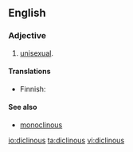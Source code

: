==English==

===Adjective===
{{en-adj|-}}

# {{context|botany|dated|lang=en}} [[unisexual]].

====Translations====
{{trans-top|having stamens and pistils in different flowers}}
* Finnish: {{t-|fi|yksineuvoinen}}
{{trans-mid}}
{{trans-bottom}}

====See also====
* [[monoclinous]]

[[io:diclinous]]
[[ta:diclinous]]
[[vi:diclinous]]